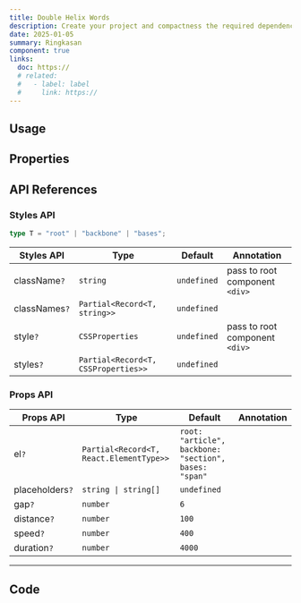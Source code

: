 ```yaml
---
title: Double Helix Words
description: Create your project and compactness the required dependencies.
date: 2025-01-05
summary: Ringkasan
component: true
links:
  doc: https://
  # related:
  #   - label: label
  #     link: https://
---
```


## Usage

<DoubleHelixWordsDemosUsage />

## Properties

<DoubleHelixWordsDemosConfigurator />

## API References

### Styles API

```ts
type T = "root" | "backbone" | "bases";
```

| Styles API    | Type                                | Default     | Annotation                     |
| ------------- | ----------------------------------- | ----------- | ------------------------------ |
| className`?`  | `string`                            | `undefined` | pass to root component `<div>` |
| classNames`?` | `Partial<Record<T, string>>`        | `undefined` |                                |
| style`?`      | `CSSProperties`                     | `undefined` | pass to root component `<div>` |
| styles`?`     | `Partial<Record<T, CSSProperties>>` | `undefined` |                                |

### Props API

| Props API       | Type                                    | Default                                               | Annotation |
| --------------- | --------------------------------------- | ----------------------------------------------------- | ---------- |
| el`?`           | `Partial<Record<T, React.ElementType>>` | `root: "article", backbone: "section", bases: "span"` |            |
| placeholders`?` | `string \| string[]`                    | `undefined`                                           |            |
| gap`?`          | `number`                                | `6`                                                   |            |
| distance`?`     | `number`                                | `100`                                                 |            |
| speed`?`        | `number`                                | `400`                                                 |            |
| duration`?`     | `number`                                | `4000`                                                |            |

---

## Code
